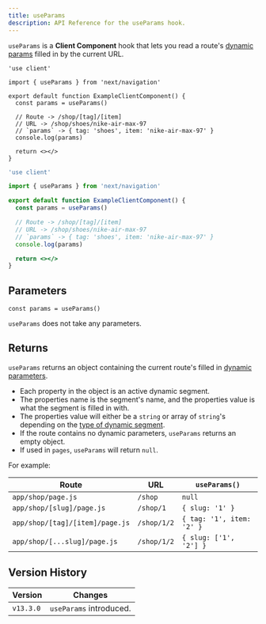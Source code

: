 ```yaml
---
title: useParams
description: API Reference for the useParams hook.
---
```



`useParams` is a **Client Component** hook that lets you read a route's [dynamic params](/docs/app/building-your-application/routing/dynamic-routes) filled in by the current URL.

```tsx filename="app/example-client-component.tsx" switcher
'use client'

import { useParams } from 'next/navigation'

export default function ExampleClientComponent() {
  const params = useParams()

  // Route -> /shop/[tag]/[item]
  // URL -> /shop/shoes/nike-air-max-97
  // `params` -> { tag: 'shoes', item: 'nike-air-max-97' }
  console.log(params)

  return <></>
}
```

```jsx filename="app/example-client-component.js" switcher
'use client'

import { useParams } from 'next/navigation'

export default function ExampleClientComponent() {
  const params = useParams()

  // Route -> /shop/[tag]/[item]
  // URL -> /shop/shoes/nike-air-max-97
  // `params` -> { tag: 'shoes', item: 'nike-air-max-97' }
  console.log(params)

  return <></>
}
```

## Parameters

```tsx
const params = useParams()
```

`useParams` does not take any parameters.

## Returns

`useParams` returns an object containing the current route's filled in [dynamic parameters](/docs/app/building-your-application/routing/dynamic-routes).

- Each property in the object is an active dynamic segment.
- The properties name is the segment's name, and the properties value is what the segment is filled in with.
- The properties value will either be a `string` or array of `string`'s depending on the [type of dynamic segment](/docs/app/building-your-application/routing/dynamic-routes).
- If the route contains no dynamic parameters, `useParams` returns an empty object.
- If used in `pages`, `useParams` will return `null`.

For example:

| Route                           | URL         | `useParams()`             |
| ------------------------------- | ----------- | ------------------------- |
| `app/shop/page.js`              | `/shop`     | `null`                    |
| `app/shop/[slug]/page.js`       | `/shop/1`   | `{ slug: '1' }`           |
| `app/shop/[tag]/[item]/page.js` | `/shop/1/2` | `{ tag: '1', item: '2' }` |
| `app/shop/[...slug]/page.js`    | `/shop/1/2` | `{ slug: ['1', '2'] }`    |

## Version History

| Version   | Changes                 |
| --------- | ----------------------- |
| `v13.3.0` | `useParams` introduced. |
